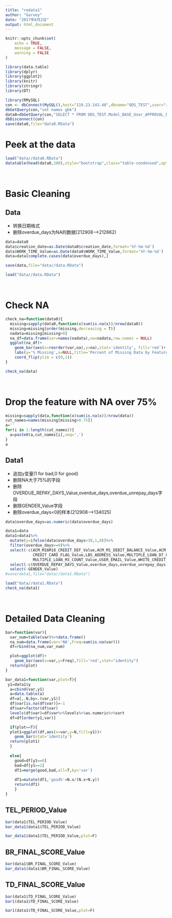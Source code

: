 ```yaml
---
title: "redata1"
author: "Garvey"
date: "2017年6月2日"
output: html_document
---
```


```r
knitr::opts_chunk$set(
	echo = TRUE,
	message = FALSE,
	warning = FALSE
)
```

```r
library(data.table)
library(dplyr)
library(ggplot2)
library(knitr)
library(stringr)
library(DT)

```

```r
library(RMySQL)
con <- dbConnect(MySQL(),host="119.23.143.48",dbname="ODS_TEST",user="zhoujiawei",password="zjw&&2017")  
dbGetQuery(con,"set names gbk")
data0=dbGetQuery(con,"SELECT * FROM ODS_TEST.Model_BASE_User_APPROVAL_EXT_Info")
dbDisconnect(con)
save(data0,file="data0.RData")

```

# Peek at the data
```r
load("data//data0.RData")
datatable(head(data0,100),style="bootstrap",class="table-condensed",options = list(dom = 'tp',scrollX = T))
```

<br />

# Basic Cleaning
## Data
- 转换日期格式
- 删除overdue_days为NA的数据(212908-->212662)
```r
data=data0
data$creation_date=as.Date(data0$creation_date,format='%Y-%m-%d')
data$WORK_TIME_Value=as.Date(data0$WORK_TIME_Value,format='%Y-%m-%d')
data=data[complete.cases(data$overdue_days),]

save(data,file="data//data.RData")
```

```r
load("data//data.RData")
```

<br />

# Check NA
```r
check_na=function(data0){
  missing=sapply(data0,function(x)sum(is.na(x))/nrow(data0))
  missing=missing[order(missing,decreasing = T)]
  nadata=missing[missing>0]
  na_df=data.frame(var=names(nadata),na=nadata,row.names = NULL)
  ggplot(na_df)+
    geom_bar(aes(x=reorder(var,na),y=na),stat='identity', fill='red')+
    labs(y='% Missing',x=NULL,title='Percent of Missing Data by Feature') +
    coord_flip(ylim = c(0,1))  
}
```  


```r
check_na(data)
```

<br />

# Drop the feature with NA over 75%
```r
missing=sapply(data,function(x)sum(is.na(x))/nrow(data))
cut_names=names(missing[missing>0.75])
a=''
for(i in 1:length(cut_names)){
  a=paste0(a,cut_names[i],seq=',')
} 
a
```

## Data1
- 追加y变量(1 for bad,0 for good)
- 删除NA大于75%的字段
- 删除OVERDUE_REPAY_DAYS_Value,overdue_days,overdue_unrepay_days字段
- 删除GENDER_Value字段
- 删除overdue_days<0的样本(212908-->134025)


```r
data$overdue_days=as.numeric(data$overdue_days)

data1=data
data1=data1%>%
  mutate(y=ifelse(data$overdue_days>30,1,0))%>%
  filter(overdue_days>=0)%>%
  select(-c(ACM_M16M18_CREDIT_DEF_Value,ACM_M1_DEBIT_BALANCE_Value,ACM_M3_DEBIT_BALANCE_Value,ACM_M7M9_CREDIT_DEF_Value,
            CREDIT_CARD_FLAG_Value,LBS_ADDRESS_Value,MULTIPLE_LOAN_D7_COUNT_Value,MULTIPLE_LOAN_M1_COUNT_Value,
            MULTIPLE_LOAN_M3_COUNT_Value,USER_EMAIL_Value,WHITE_CREDIT_Value))%>%
  select(-c(OVERDUE_REPAY_DAYS_Value,overdue_days,overdue_unrepay_days))%>%
  select(-GENDER_Value)
#save(data1,file="data//data1.RData")

```


```r
load("data//data1.RData")
check_na(data1)
```

<br />

# Detailed Data Cleaning{.tabset}

```r
bar=function(var){
  var_num=table(var)%>%data.frame()
  na_num=data.frame(var='NA',Freq=sum(is.na(var)))
  df=rbind(na_num,var_num)

  plot=ggplot(df)+
    geom_bar(aes(x=var,y=Freq),fill='red',stat="identity")
  return(plot)
}
```

```r
bar_data1=function(var,plot=T){
 y1=data1$y
  a=cbind(var,y1)
  a=data.table(a)
  df=a[,.N,by=.(var,y1)]
  df$var[is.na(df$var)]=-1
  df$var=factor(df$var)
  levels(df$var)=df$var%>%levels%>%as.numeric%>%sort
  df=df[order(y1,var)]

  if(plot==T){
  plot1=ggplot(df,aes(x=var,y=N,fill=y1))+
    geom_bar(stat='identity')
  return(plot1)
  }
  
  else{
    good=df[y1==0]
    bad=df[y1==1]
    df1=merge(good,bad,all=T,by='var')
    
    df1=mutate(df1,'good%'=N.x/(N.x+N.y))
    return(df1)
    } 
}
```


## TEL_PERIOD_Value
```r
bar(data1$TEL_PERIOD_Value)
bar_data1(data1$TEL_PERIOD_Value)

bar_data1(data1$TEL_PERIOD_Value,plot=F)


```



## BR_FINAL_SCORE_Value
```r

bar(data1$BR_FINAL_SCORE_Value)
bar_data1(data1$BR_FINAL_SCORE_Value)

```



## TD_FINAL_SCORE_Value
```r
bar(data1$TD_FINAL_SCORE_Value)
bar1(data1$TD_FINAL_SCORE_Value)

bar1(data1$TD_FINAL_SCORE_Value,plot=F)


```


```r



```





